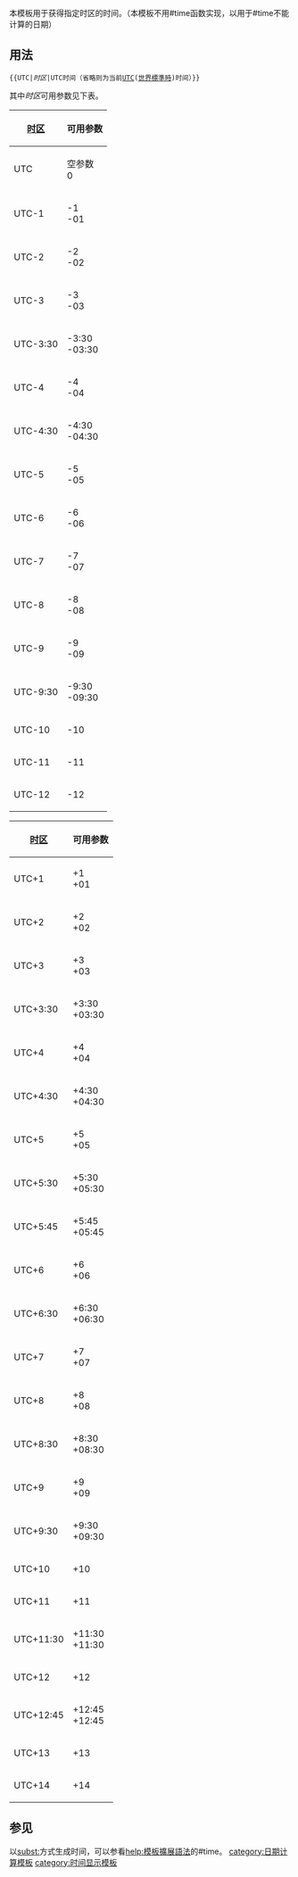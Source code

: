 <includeonly>{{esoteric}}</includeonly><noinclude>{{template doc page viewed directly}}</noinclude>
<!-- 在本行下編輯模板說明 -->
本模板用于获得指定时区的时间。（本模板不用#time函数实现，以用于#time不能计算的日期）
== 用法 ==
<code><nowiki>{{</nowiki>UTC|''时区''|UTC时间（省略则为当前[[UTC]]([[世界標準時]])时间）<nowiki>}}</nowiki></code>

其中''时区''可用参数见下表。

{| class="prettytable" style="float: left; margin: 3px;"
|- 
![[时区]]!!可用参数
|- 
| UTC || 空参数<br/>0
|- 
| UTC-1 || -1<br/>-01
|- 
| UTC-2 || -2<br/>-02
|- 
| UTC-3 || -3<br/>-03
|- 
| UTC-3:30 || -3:30<br/>-03:30 
|- 
| UTC-4 || -4<br/>-04
|- 
| UTC-4:30 || -4:30<br/>-04:30 
|- 
| UTC-5 || -5<br/>-05
|- 
| UTC-6 || -6<br/>-06
|- 
| UTC-7 || -7<br/>-07
|- 
| UTC-8 || -8<br/>-08
|- 
| UTC-9 || -9<br/>-09
|- 
| UTC-9:30 || -9:30<br/>-09:30
|- 
| UTC-10 || -10
|- 
| UTC-11 || -11
|- 
| UTC-12 || -12
|}
{| class="prettytable" style="float: left; margin: 3px;"
|- 
![[时区]]!!可用参数
|- 
| UTC+1 || +1<br/>+01
|- 
| UTC+2 || +2<br/>+02
|- 
| UTC+3 || +3<br/>+03
|- 
| UTC+3:30 || +3:30<br/>+03:30
|- 
| UTC+4 || +4<br/>+04
|- 
| UTC+4:30 || +4:30<br/>+04:30
|- 
| UTC+5 || +5<br/>+05
|- 
| UTC+5:30 || +5:30<br/>+05:30
|- 
| UTC+5:45 || +5:45<br/>+05:45
|- 
| UTC+6 || +6<br/>+06
|- 
| UTC+6:30 || +6:30<br/>+06:30
|- 
| UTC+7 || +7<br/>+07
|- 
| UTC+8 || +8<br/>+08
|- 
| UTC+8:30 || +8:30<br/>+08:30
|- 
| UTC+9 || +9<br/>+09
|- 
| UTC+9:30 || +9:30<br/>+09:30
|- 
| UTC+10 || +10
|- 
| UTC+11 || +11
|- 
| UTC+11:30 || +11:30<br/>+11:30
|- 
| UTC+12 || +12
|- 
| UTC+12:45 || +12:45<br/>+12:45
|- 
| UTC+13 || +13
|- 
| UTC+14 || +14
|}
{{clr}}
== 参见 ==
以[[Help:模板|subst:]]方式生成时间，可以参看[[help:模板擴展語法]]的#time。
<includeonly>
<!-- 本行下加入模板的分類 -->
[[category:日期计算模板]]
[[category:时间显示模板]]
<!-- 本行下加入模板的跨語言鏈接 -->

</includeonly>